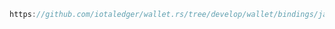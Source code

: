```java reference
https://github.com/iotaledger/wallet.rs/tree/develop/wallet/bindings/java/examples/src/MintNft.java
```
